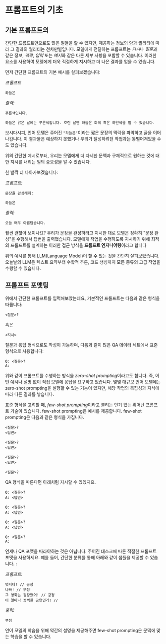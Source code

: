 # 프롬프트의 기초

## 기본 프롬프트의

간단한 프롬프트만으로도 많은 일들을 할 수 있지만, 제공하는 정보의 양과 퀄리티에 따라 그 결과의 퀄리티는 천차만별입니다. 모델에게 전달하는 프롬프트는 *지시*나 *질문*과 같은 정보, _맥락_, _입력_ 또는 *예시*와 같은 다른 세부 사항을 포함할 수 있습니다. 이러한 요소를 사용하여 모델에게 더욱 적절하게 지시하고 더 나은 결과를 얻을 수 있습니다.

먼저 간단한 프롬프트의 기본 예시를 살펴보겠습니다:

_프롬프트_

```
하늘은
```

_출력:_

```
푸른색입니다.

하늘은 맑은 날에는 푸른색입니다. 흐린 날엔 하늘은 회색 혹은 하얀색을 띨 수 있습니다.
```

보시다시피, 언어 모델은 주어진 `"하늘은"`이라는 짧은 문장의 맥락을 파악하고 글을 이어 나갑니다.
이 결과물은 예상하지 못했거나 우리가 달성하려던 작업과는 동떨어져있을 수도 있습니다.

위의 간단한 예시로부터, 우리는 모델에게 더 자세한 문맥과 구체적으로 원하는 것에 대한 지시를 내리는 일의 중요성을 알 수 있습니다.

한 발짝 더 나아가보겠습니다:

_프롬프트:_

```
문장을 완성해줘:

하늘은
```

_출력:_

```
오늘 매우 아름답습니다.
```

훨씬 괜찮아 보이나요? 우리가 문장을 완성하라고 지시한 대로 모델은 정확히 "문장 완성"을 수행해서 답변을 출력했습니다. 모델에게 작업을 수행하도록 지시하기 위해 최적의 프롬프트를 설계하는 이러한 접근 방식을 **프롬프트 엔지니어링**이라고 합니다

위의 예시를 통해 LLM(Language Model)이 할 수 있는 것을 간단히 살펴보았습니다. 오늘날의 LLM은 텍스트 요약부터 수학적 추론, 코드 생성까지 모든 종류의 고급 작업을 수행할 수 있습니다.

## 프롬프트 포맷팅

위에서 간단한 프롬프트를 입력해보았는데요, 기본적인 프롬프트는 다음과 같은 형식을 따릅니다:

```
<질문>?
```

혹은

```
<지시>
```

질문과 응답 형식으로도 작성이 가능하며, 다음과 같이 많은 QA 데이터 세트에서 표준형식으로 사용합니다:

```
Q: <질문>?
A:
```

위와 같이 프롬프트를 수행하는 방식을 *zero-shot prompting*이라고도 합니다. 즉, 어떤 예시나 설명 없이 직접 모델에 응답을 요구하고 있습니다. 몇몇 대규모 언어 모델에는 zero-shot prompting을 실행할 수 있는 기능이 있지만, 해당 작업의 복잡성과 지식에 따라 다른 결과를 낳습니다.

표준 형식을 고려할 때, *few-shot prompting*이라고 불리는 인기 있는 뛰어난 프롬프트 기술이 있습니다. few-shot prompting은 예시를 제공합니다. few-shot prompting은 다음과 같은 형식을 가집니다.

```
<질문>?
<답변>

<질문>?
<답변>

<질문>?
<답변>

<질문>?

```

QA 형식을 따른다면 아래처럼 지시할 수 있겠지요.

```
Q: <질문>?
A: <답변>

Q: <질문>?
A: <답변>

Q: <질문>?
A: <답변>

Q: <질문>?
A:
```

언제나 QA 포맷을 따라야하는 것은 아닙니다. 주어진 태스크에 따른 적절한 프롬프트 포맷을 사용하세요. 예를 들어, 간단한 분류를 통해 아래와 같이 샘플을 제공할 수 있습니다. :

_프롬프트:_

```
멋지다! // 긍정
나빠! // 부정
그 영화는 굉장했어! // 긍정
이 얼마나 끔찍한 공연인가! //
```

_출력:_

```
부정
```

언어 모델의 학습을 위해 약간의 설명을 제공해주면 few-shot prompting은 문맥에 맞는 학습을 할 수 있습니다.
